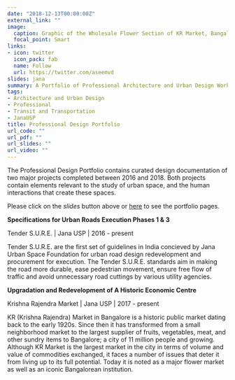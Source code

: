 ```yaml
---
date: "2018-12-13T00:00:00Z"
external_link: ""
image:
  caption: Graphic of the Wholesale Flower Section of KR Market, Bangalore, India
  focal_point: Smart
links:
- icon: twitter
  icon_pack: fab
  name: Follow
  url: https://twitter.com/aseemvd
slides: jana
summary: A Portfolio of Professional Architecture and Urban Design Work
tags:
- Architecture and Urban Design
- Professional
- Transit and Transportation
- JanaUSP
title: Professional Design Portfolio
url_code: ""
url_pdf: ""
url_slides: ""
url_video: ""
---
```


The Professional Design Portfolio contains curated design documentation of two major projects completed between 2016 and 2018. Both projects contain elements relevant to the study of urban space, and the human interactions that create these spaces.

Please click on the *slides* button above or [here](/slides/jana/#/) to see the portfolio pages.

**Specifications for Urban Roads Execution Phases 1 & 3**

Tender S.U.R.E. | Jana USP | 2016 - present

Tender S.U.R.E. are the first set of guidelines in India concieved by Jana Urban Space Foundation for urban road design redevelopment and procurement for execution. The Tender S.U.R.E. standards aim in making the road more durable, ease pedestrian movement, ensure free flow of traffic and avoid unnecessary road cuttings by various utility agencies.

**Upgradation and Redevelopment of A Historic Economic Centre**

Krishna Rajendra Market | Jana USP | 2017 - present

KR (Krishna Rajendra) Market in Bangalore is a historic public market dating back to the early 1920s. Since then it has transformed from a small neighborhood market to the largest supplier of fruits, vegetables, meat, and other sundry items to Bangalore; a city of 11 million people and growing. Although KR Market is the largest market in the city in terms of volume and value of commodities exchanged, it faces a number of issues that deter it from living up to its full potential. Today it is noted as a major flower market as well as an iconic Bangalorean institution.
